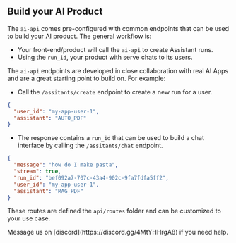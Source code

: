## Build your AI Product

The `ai-api` comes pre-configured with common endpoints that can be used to build your AI product. The general workflow is:

- Your front-end/product will call the `ai-api` to create Assistant runs.
- Using the `run_id`, your product with serve chats to its users.

The `ai-api` endpoints are developed in close collaboration with real AI Apps and are a great starting point to build on. For example:

- Call the `/assitants/create` endpoint to create a new run for a user.

```json
{
  "user_id": "my-app-user-1",
  "assistant": "AUTO_PDF"
}
```

- The response contains a `run_id` that can be used to build a chat interface by calling the `/assitants/chat` endpoint.

```json
{
  "message": "how do I make pasta",
  "stream": true,
  "run_id": "bef092a7-707c-43a4-902c-9fa7fdfa5ff2",
  "user_id": "my-app-user-1",
  "assistant": "RAG_PDF"
}
```

These routes are defined the `api/routes` folder and can be customized to your use case.

<Tip>
  Message us on [discord](https://discord.gg/4MtYHHrgA8) if you need help.
</Tip>
